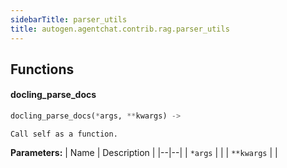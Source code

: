 ```yaml
---
sidebarTitle: parser_utils
title: autogen.agentchat.contrib.rag.parser_utils
---
```


## Functions

<code class="doc-symbol doc-symbol-heading doc-symbol-function"></code>
#### docling_parse_docs
<a href="#autogen.agentchat.contrib.rag.parser_utils..docling_parse_docs" class="headerlink" title="Permanent link"></a>

```python
docling_parse_docs(*args, **kwargs) -> 
```

    Call self as a function.

<b>Parameters:</b>
| Name | Description |
|--|--|
| `*args` |  |
| `**kwargs` |  |

<br />